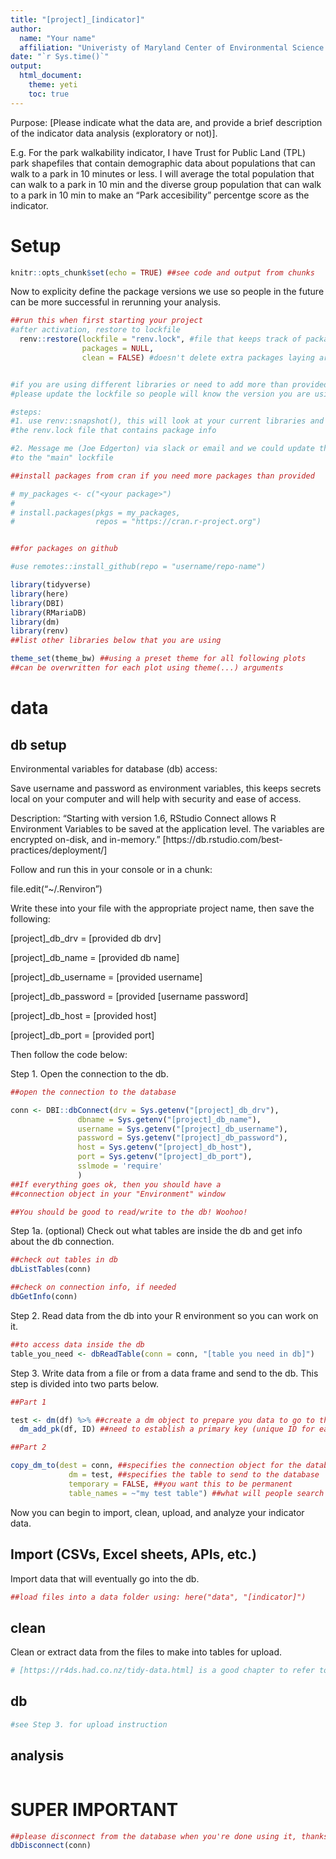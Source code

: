 ```yaml
---
title: "[project]_[indicator]"
author:
  name: "Your name"
  affiliation: "Univeristy of Maryland Center of Environmental Science Integration and Application Network"
date: "`r Sys.time()`"
output:
  html_document:
    theme: yeti
    toc: true
---
```


Purpose: [Please indicate what the data are, and provide a brief description of the indicator data analysis (exploratory or not)].

E.g. For the park walkability indicator, I have Trust for Public Land (TPL) park shapefiles that contain demographic data about populations that can walk to a park in 10 minutes or less. I will average the total population that can walk to a park in 10 min and the diverse group population that can walk to a park in 10 min to make an "Park accesibility" percentge score as the indicator.

# Setup

```r
knitr::opts_chunk$set(echo = TRUE) ##see code and output from chunks
```

Now to explicity define the package versions we use so people in the future can be more successful in rerunning your analysis.

```r
##run this when first starting your project
#after activation, restore to lockfile
  renv::restore(lockfile = "renv.lock", #file that keeps track of package info
                packages = NULL,
                clean = FALSE) #doesn't delete extra packages laying around


#if you are using different libraries or need to add more than provided
#please update the lockfile so people will know the version you are using

#steps:
#1. use renv::snapshot(), this will look at your current libraries and update
#the renv.lock file that contains package info

#2. Message me (Joe Edgerton) via slack or email and we could update this file
#to the "main" lockfile

```

```r
##install packages from cran if you need more packages than provided

# my_packages <- c("<your package>")
# 
# install.packages(pkgs = my_packages,
#                  repos = "https://cran.r-project.org")


##for packages on github

#use remotes::install_github(repo = "username/repo-name") 
```

```r
library(tidyverse)
library(here)
library(DBI)
library(RMariaDB)
library(dm)
library(renv)
##list other libraries below that you are using
```


```r
theme_set(theme_bw) ##using a preset theme for all following plots
##can be overwritten for each plot using theme(...) arguments
```

# data

## db setup

Environmental variables for database (db) access:

Save username and password as environment variables,
this keeps secrets local on your computer and will help with security and
ease of access.

Description:
"Starting with version 1.6, RStudio Connect allows R Environment Variables to be saved at the application level. The variables are encrypted on-disk, and in-memory." [https://db.rstudio.com/best-practices/deployment/]

Follow and run this in your console or in a chunk:

file.edit("~/.Renviron")

Write these into your file with the appropriate project name,
then save the following:

[project]_db_drv = [provided db drv]

[project]_db_name = [provided db name]

[project]_db_username = [provided username]

[project]_db_password = [provided [username password]

[project]_db_host = [provided host]

[project]_db_port = [provided port]

Then follow the code below:

Step 1. Open the connection to the db.

```r
##open the connection to the database

conn <- DBI::dbConnect(drv = Sys.getenv("[project]_db_drv"),
               dbname = Sys.getenv("[project]_db_name"),
               username = Sys.getenv("[project]_db_username"),
               password = Sys.getenv("[project]_db_password"),
               host = Sys.getenv("[project]_db_host"),
               port = Sys.getenv("[project]_db_port"),
               sslmode = 'require'
               )
##If everything goes ok, then you should have a
##connection object in your "Environment" window

##You should be good to read/write to the db! Woohoo!
```

Step 1a. (optional) Check out what tables are inside the db and get info about the
db connection.

```r
##check out tables in db
dbListTables(conn)

##check on connection info, if needed
dbGetInfo(conn)

```

Step 2. Read data from the db into your R environment so you can work on it.

```r
##to access data inside the db
table_you_need <- dbReadTable(conn = conn, "[table you need in db]")

```

Step 3. Write data from a file or from a data frame and send to the db. This step is divided into two parts below.

```r

##Part 1

test <- dm(df) %>% ##create a dm object to prepare you data to go to the database.
  dm_add_pk(df, ID) ##need to establish a primary key (unique ID for each row)

##Part 2

copy_dm_to(dest = conn, ##specifies the connection object for the database
             dm = test, ##specifies the table to send to the database
             temporary = FALSE, ##you want this to be permanent
             table_names = ~"my test table") ##what will people search for and see in the db? Please appropriately name tables to avoid confusion.

```

Now you can begin to import, clean, upload, and analyze your indicator data.

## Import (CSVs, Excel sheets, APIs, etc.)

Import data that will eventually go into the db.

```r
##load files into a data folder using: here("data", "[indicator]")

```

## clean

Clean or extract data from the files to make into tables for upload.

```r
# [https://r4ds.had.co.nz/tidy-data.html] is a good chapter to refer to tidy data 

```

## db

```r
#see Step 3. for upload instruction

```

## analysis

```r

```

# SUPER IMPORTANT

```r
##please disconnect from the database when you're done using it, thanks!
dbDisconnect(conn)
```